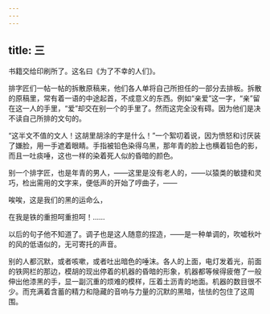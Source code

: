 ```yaml
---
---
---
```

title: 三
---



书籍交给印刷所了。这名曰《为了不幸的人们》。

排字匠们一帖一帖的拆散原稿来，他们各人单将自己所担任的一部分去排板。拆散的原稿里，常有着一语的中途起首，不成意义的东西。例如“亲爱”这一字，“亲”留在这一人的手里，“爱”却交在别一个的手里了。然而这完全没有碍。因为他们是决不读自己所排的文句的。

“这半文不值的文人！这胡里胡涂的字是什么！”一个絮叨着说，因为愤怒和讨厌装了嫌脸，用一手遮着眼睛。手指被铅色染得乌黑，那年青的脸上也横着铅色的影，而且一吐痰唾，这也一样的染着死人似的昏暗的颜色。

别一个排字匠，也是年青的男人，——这里是没有老人的，——以猿类的敏捷和灵巧，检出需用的文字来，便低声的开始了哼曲子，——

唉唉，这是我们的黑的运命么，

在我是铁的重担呵重担呵！……

以后的句子他不知道了。调子也是这人随意的捏造，——是一种单调的，吹嘘秋叶的风的低语似的，无可寄托的声音。

别的人都沉默，或者咳嗽，或者吐出暗色的唾沫。各人的上面，电灯发着光，前面的铁网栏的那边，模胡的现出停着的机器的昏暗的形象，机器都等候得疲倦了一般伸出他漆黑的手，显一副沉重的烦难的模样，压着土沥青的地面。机器的数目很不少。而充满着含蓄的精力和隐藏的音响与力量的沉默的黑暗，怯怯的包住了这周围。